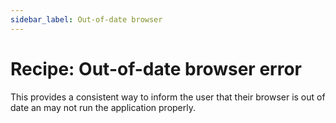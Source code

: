 ```yaml
---
sidebar_label: Out-of-date browser
---
```


# Recipe: Out-of-date browser error

This provides a consistent way to inform the user that their browser is out of date an may not run the application properly.

<RecipeDemo initialpath="/recipes/error-pages/out-of-date-browser.html" />
